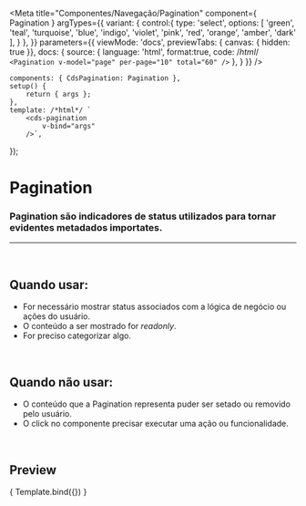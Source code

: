 
<Meta
	title="Componentes/Navegação/Pagination"
	component={ Pagination }
	argTypes={{
		variant: {
			control:{
				type: 'select',
				options: [
					'green',
					'teal',
					'turquoise',
					'blue',
					'indigo',
					'violet',
					'pink',
					'red',
					'orange',
					'amber',
					'dark'
				],
			}
		},
	}}
	parameters={{
		viewMode: 'docs',
		previewTabs: { canvas: { hidden: true }},
		docs: {
			source: {
				language: 'html',
				format:true,
				code: /*html*/ 
`<Pagination
	v-model="page"
	per-page="10"
	total="60"
/>`
			},
		}
	}}
/>

	components: { CdsPagination: Pagination },
	setup() {
		return { args };
	},
	template: /*html*/ `
		<cds-pagination
			v-bind="args"
		/>`,
});


# Pagination

### Pagination são indicadores de status utilizados para tornar evidentes metadados importates.
---
<br />

## Quando usar:
- For necessário mostrar status associados com a lógica de negócio ou ações do usuário.
- O conteúdo a ser mostrado for *readonly*.
- For preciso categorizar algo.


<br />

## Quando não usar:
- O conteúdo que a Pagination representa puder ser setado ou removido pelo usuário.
- O click no componente precisar executar uma ação ou funcionalidade.

<br />

## Preview

<Canvas>
	<Story
		name="Pagination"
		args={{
			value: 1,
			perPage: 10,
			total: 60,
		}}
	>
		{ Template.bind({}) }
	</Story>
</Canvas>

<ArgsTable story="Pagination" />
